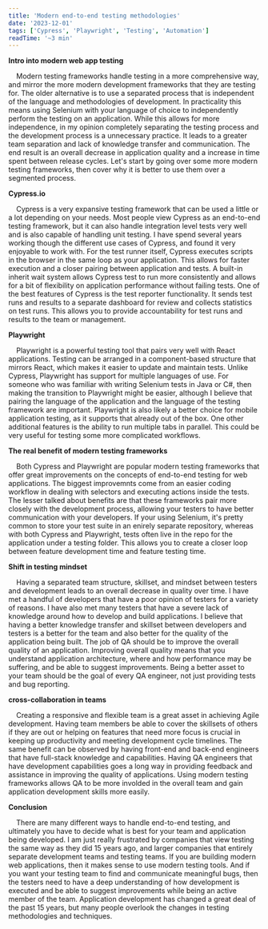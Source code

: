 ```yaml
---
title: 'Modern end-to-end testing methodologies'
date: '2023-12-01'
tags: ['Cypress', 'Playwright', 'Testing', 'Automation']
readTime: '~3 min'
---
```


**Intro into modern web app testing**

&nbsp;&nbsp;&nbsp;&nbsp;Modern testing frameworks handle testing in a more comprehensive way, and mirror the more modern development frameworks that they are testing for. The older alternative is to use a separated process that is independent of the language and methodologies of development. In practicality this means using Selenium with your language of choice to independently perform the testing on an application. While this allows for more independence, in my opinion completely separating the testing process and the development process is a unnecessary practice. It leads to a greater team separation and lack of knowledge transfer and communication. The end result is an overall decrease in application quality and a increase in time spent between release cycles. Let's start by going over some more modern testing frameworks, then cover why it is better to use them over a segmented process.

<CustomImage
	src="https://raw.githubusercontent.com/cedaring-xr/blog-content-templates/main/images/Cypress_logo.png"
	alt="Cypress testing logo"
	priority="true"
	width="300px"
/>

**Cypress.io**

&nbsp;&nbsp;&nbsp;&nbsp;Cypress is a very expansive testing framework that can be used a little or a lot depending on your needs. Most people view Cypress as an end-to-end testing framework, but it can also handle integration level tests very well and is also capable of handling unit testing. I have spend several years working though the different use cases of Cypress, and found it very enjoyable to work with. For the test runner itself, Cypress executes scripts in the browser in the same loop as your application. This allows for faster execution and a closer pairing between application and tests. A built-in inherit wait system allows Cypress test to run more consistently and allows for a bit of flexibility on application performance without failing tests. One of the best features of Cypress is the test reporter functionality. It sends test runs and results to a separate dashboard for review and collects statistics on test runs. This allows you to provide accountability for test runs and results to the team or management.

**Playwright**

&nbsp;&nbsp;&nbsp;&nbsp;Playwright is a powerful testing tool that pairs very well with React applications. Testing can be arranged in a component-based structure that mirrors React, which makes it easier to update and maintain tests. Unlike Cypress, Playwright has support for multiple languages of use. For someone who was familiar with writing Selenium tests in Java or C#, then making the transition to Playwright might be easier, although I believe that pairing the language of the application and the language of the testing framework are important. Playwright is also likely a better choice for mobile application testing, as it supports that already out of the box. One other additional features is the ability to run multiple tabs in parallel. This could be very useful for testing some more complicated workflows.

<CustomImage
	src="https://raw.githubusercontent.com/cedaring-xr/blog-content-templates/main/images/Playwright.jpg"
	alt="Playwright testing logo"
/>

**The real benefit of modern testing frameworks**

&nbsp;&nbsp;&nbsp;&nbsp;Both Cypress and Playwright are popular modern testing frameworks that offer great improvements on the concepts of end-to-end testing for web applications. The biggest improvemnts come from an easier coding workflow in dealing with selectors and executing actions inside the tests. The lesser talked about benefits are that these frameworks pair more closely with the development process, allowing your testers to have better communication with your developers. If your using Selenium, it's pretty common to store your test suite in an enirely separate repository, whereas with both Cypress and Playwright, tests often live in the repo for the application under a testing folder. This allows you to create a closer loop between feature development time and feature testing time.

**Shift in testing mindset**

&nbsp;&nbsp;&nbsp;&nbsp;Having a separated team structure, skillset, and mindset between testers and development leads to an overall decrease in quality over time. I have met a handful of developers that have a poor opinion of testers for a variety of reasons. I have also met many testers that have a severe lack of knowledge around how to develop and build applications. I believe that having a better knowledge transfer and skillset between developers and testers is a better for the team and also better for the quality of the application being built. The job of QA should be to improve the overall quality of an application. Improving overall quality means that you understand application architecture, where and how performance may be suffering, and be able to suggest improvements. Being a better asset to your team should be the goal of every QA engineer, not just providing tests and bug reporting.

**cross-collaboration in teams**

&nbsp;&nbsp;&nbsp;&nbsp;Creating a responsive and flexible team is a great asset in achieving Agile development. Having team members be able to cover the skillsets of others if they are out or helping on features that need more focus is crucial in keeping up productivity and meeting development cycle timelines. The same benefit can be observed by having front-end and back-end engineers that have full-stack knowledge and capabilities. Having QA engineers that have development capabilities goes a long way in providing feedback and assistance in improving the quality of applications. Using modern testing frameworks allows QA to be more involded in the overall team and gain application development skills more easily.

<CustomImage
	src="https://raw.githubusercontent.com/cedaring-xr/blog-content-templates/main/images/web-testing.jpg"
	alt="web application testing diagram"
/>

**Conclusion**

&nbsp;&nbsp;&nbsp;&nbsp;There are many different ways to handle end-to-end testing, and ultimately you have to decide what is best for your team and application being developed. I am just really frustrated by companies that view testing the same way as they did 15 years ago, and larger companies that entirely separate development teams and testing teams. If you are building modern web applications, then it makes sense to use modern testing tools. And if you want your testing team to find and communicate meaningful bugs, then the testers need to have a deep understanding of how development is executed and be able to suggest improvements while being an active member of the team. Application development has changed a great deal of the past 15 years, but many people overlook the changes in testing methodologies and techniques.
